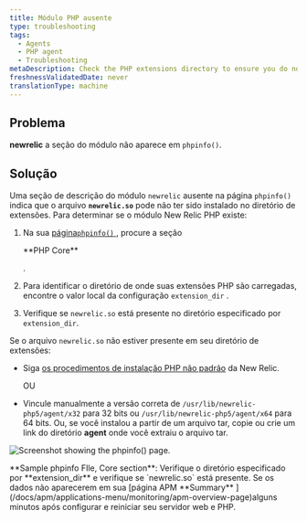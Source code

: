 ```yaml
---
title: Módulo PHP ausente
type: troubleshooting
tags:
  - Agents
  - PHP agent
  - Troubleshooting
metaDescription: Check the PHP extensions directory to ensure you do not have a non-standard installation for the New Relic PHP agent .
freshnessValidatedDate: never
translationType: machine
---
```


## Problema

<DNT>**newrelic**</DNT> a seção do módulo não aparece em `phpinfo()`.

## Solução

Uma seção de descrição do módulo `newrelic` ausente na página `phpinfo()` indica que o arquivo <DNT>**`newrelic.so`**</DNT> pode não ter sido instalado no diretório de extensões. Para determinar se o módulo New Relic PHP existe:

1. Na sua [página`phpinfo()` ](/docs/php/php-kb-103), procure a seção

   <DNT>
     **PHP Core**
   </DNT>

   .

2. Para identificar o diretório de onde suas extensões PHP são carregadas, encontre o valor local da configuração `extension_dir` .

3. Verifique se `newrelic.so` está presente no diretório especificado por `extension_dir`.

Se o arquivo `newrelic.so` não estiver presente em seu diretório de extensões:

* Siga [os procedimentos de instalação PHP não padrão](/docs/php/php-agent-installation-non-standard-php) da New Relic.

  OU

* Vincule manualmente a versão correta de `/usr/lib/newrelic-php5/agent/x32` para 32 bits ou `/usr/lib/newrelic-php5/agent/x64` para 64 bits. Ou, se você instalou a partir de um arquivo tar, copie ou crie um link do diretório <DNT>**agent**</DNT> onde você extraiu o arquivo tar.

<img
  title="doc_example_phpinfo_core_0.png"
  alt="Screenshot showing the phpinfo() page."
  src="/images/apm_diagram_php-info-extension-dir.webp"
/>

<figcaption>
  <DNT>**Sample phpinfo FIle, Core section**</DNT>: Verifique o diretório especificado por <DNT>**extension_dir**</DNT> e verifique se `newrelic.so` está presente. Se os dados não aparecerem em sua [página APM <DNT>**Summary**</DNT> ](/docs/apm/applications-menu/monitoring/apm-overview-page)alguns minutos após configurar e reiniciar seu servidor web e PHP.
</figcaption>
